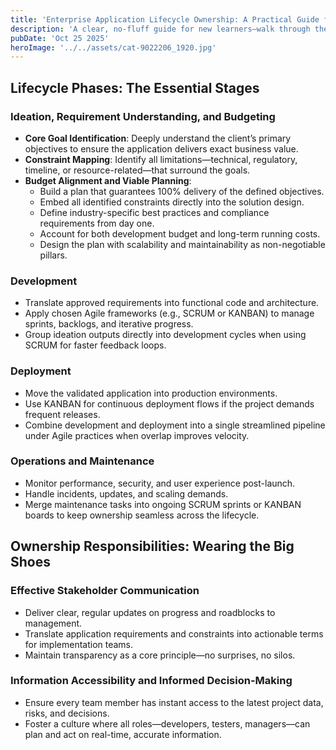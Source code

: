 ```yaml
---
title: 'Enterprise Application Lifecycle Ownership: A Practical Guide for New Learners'
description: 'A clear, no-fluff guide for new learners—walk through the must-know phases of enterprise application lifecycle, from sharp ideation and budgeting to smooth deployment and ongoing care. Learn how ownership means clear communication, total transparency, and keeping every team member informed—so the app delivers 100% of the goal, respects constraints, and stays scalable and maintainable. Built on proven Agile frameworks, this is your roadmap to owning the full journey.'
pubDate: 'Oct 25 2025'
heroImage: '../../assets/cat-9022206_1920.jpg'
---
```


## Lifecycle Phases: The Essential Stages

### Ideation, Requirement Understanding, and Budgeting
- **Core Goal Identification**: Deeply understand the client’s primary objectives to ensure the application delivers exact business value.
- **Constraint Mapping**: Identify all limitations—technical, regulatory, timeline, or resource-related—that surround the goals.
- **Budget Alignment and Viable Planning**:
  - Build a plan that guarantees 100% delivery of the defined objectives.
  - Embed all identified constraints directly into the solution design.
  - Define industry-specific best practices and compliance requirements from day one.
  - Account for both development budget and long-term running costs.
  - Design the plan with scalability and maintainability as non-negotiable pillars.

### Development
- Translate approved requirements into functional code and architecture.
- Apply chosen Agile frameworks (e.g., SCRUM or KANBAN) to manage sprints, backlogs, and iterative progress.
- Group ideation outputs directly into development cycles when using SCRUM for faster feedback loops.

### Deployment
- Move the validated application into production environments.
- Use KANBAN for continuous deployment flows if the project demands frequent releases.
- Combine development and deployment into a single streamlined pipeline under Agile practices when overlap improves velocity.

### Operations and Maintenance
- Monitor performance, security, and user experience post-launch.
- Handle incidents, updates, and scaling demands.
- Merge maintenance tasks into ongoing SCRUM sprints or KANBAN boards to keep ownership seamless across the lifecycle.

## Ownership Responsibilities: Wearing the Big Shoes

### Effective Stakeholder Communication
- Deliver clear, regular updates on progress and roadblocks to management.
- Translate application requirements and constraints into actionable terms for implementation teams.
- Maintain transparency as a core principle—no surprises, no silos.

### Information Accessibility and Informed Decision-Making
- Ensure every team member has instant access to the latest project data, risks, and decisions.
- Foster a culture where all roles—developers, testers, managers—can plan and act on real-time, accurate information.

